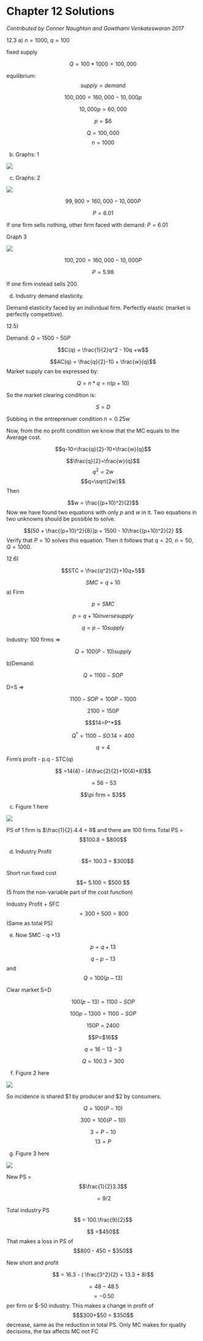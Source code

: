# Chapter 12 Solutions {-}

*Contributed by Conner Naughton and Gowthami Venkateswaran 2017*



12.3 a)    $n = 1000$, $q = 100$  

fixed supply  
 
$$Q = 100*1000 = 100,000$$ 
				
equilibrium: 
$$supply = demand$$

$$100,000 = 160,000 - 10,000p$$

$$10,000p = 60,000$$
		
$$p = \$6$$



$$Q = 100,000$$
$$ n =  1000$$ 

b) Graphs: 1

![](images/12_1.png)





c) Graphs: 2 

![](images/12_2.png)


$$99,900 = 160,000 - 10,000P$$

$$P = 6.01 $$

If one firm sells nothing, other firm faced with demand: $P = 6.01$

Graph 3

![](images/12_3.png)


$$100,200 = 160,000 - 10,000P $$

$$P = 5.98$$

If one firm instead sells 200.

d) Industry demand elasticity.   

\begin{align*}
e_{p,q} &= \frac{\Delta Q}{ \Delta P} \\
        &=\frac{dQ}{dP}*\frac{P}{Q} \\
        &=\frac{-10,000*6}{100,000} \\
        &= -0.6
\end{align*}
        
Demand elasticity faced by an individual firm. Perfectly elastic (market is perfectly competitive).

12.5)   

Demand: $Q = 1500 - 50P$ 


$$C(q) = \frac{1}{2}q^2 - 10q +w$$

\begin{align*}
MC(q) &= q-10 \\
    p &= q-10 \\
    q &= p+10
\end{align*}

$$AC(q) = \frac{q}{2}-10 + \frac{w}{q}$$
Market supply can be expressed by: 

$$Q= n*q = n(p+10)$$

So the market clearing condition is:

$$S=D$$

\begin{align*}
n(p+10) &= 1500-50p \\
np+n*10 &=1500-50p \\
(50+n)p &=1500-10n \\
\end{align*}

Subbing in the entreprenuer condition $n=0.25w$  

\begin{align*}
(50+\frac{w}{4})P &=1500-\frac{10w}{4}
\end{align*}

\begin{algin*}
(200+w)P&=6000-10w \\
(200+w)(\sqrt{2w}-10)&=6000-10w \\
(200+w)\sqrt{2w}-10(200+w)&=6000-10w \\
(200+w)\sqrt{2w}&=8000
\end{algin*}  

 
Now, from the no profit condition we know that the MC equals to the Average cost.

$$q-10=\frac{q}{2}-10+\frac{w}{q}$$

$$\frac{q}{2}=\frac{w}{q}$$
$$q^2=2w$$
$$q=\sqrt{2w}$$
Then 

$$w = \frac{(p+10)^2}{2}$$
Now we have found two equations with only $p$ and $w$ in it. Two equations in two unknowns should be possible to solve. 

$$[50 + \frac{(p+10)^2}{8}]p = 1500 - 10\frac{(p+10)^2}{2} $$
Verify that $P=10$ solves this equation. Then it follows that $q=20$, $n=50$, $Q=1000$.


12.6)  

$$STC = \frac{q^2}{2}+10q+5$$


$$SMC = q+ 10$$
a) Firm

$$ p=SMC$$  

$$p=q + 10  inverse supply$$  


$$q =p-10 supply$$

Industry: 100 firms =>  

$$Q=100(P-10) supply$$

b)Demand: 

$$Q=1100-SOP$$  

D=S =>  

$$1100-SOP=100P-1000$$  


$$2100 = 150P$$  

$$$14=P^*$$  

$$Q^*=1100-SO.14 = 400$$  

$$q=4$$ 


Firm's profit - p.q - STC(q)

$$ =14(4) - (4\frac{2}{2}+10(4)+8)$$  

  $$=56-53$$  
  
 $$\pi  firm = $3$$


c) Figure 1 here

![](images/12_Figure1.jpg) 



PS of 1 firm is $\frac{1}{2}.4.4 = 8$ and there are 100 firms
 Total PS = $$100.8 = $800$$

d) Industry Profit $$= 100.3 = $300$$ 

Short run fixed cost $$= 5.100 = $500 $$(5 from the non-variable part of the cost function)

Industry Profit + SFC $$= 300 + 500 = 800 $$(Same as total PS)

e) Now SMC - q +13

$$p = q+13$$

$$q-p-13$$ and$$ Q=100(p-13)$$

Clear market S=D

$$100(p-13)=1100-SOP$$  

$$100p-1300=1100-SOP$$ 

$$150P=2400$$  

$$P=$16$$ 

$$q=16-13-3$$  

$$Q=100.3=300$$

f) Figure 2 here

![](images/12_Figure2.jpg)



So incidence is shared \$1 by producer and \$2 by consumers.

$$Q = 100(P-10)$$ 

$$300=100(P-10)$$

$$3=P-10$$
$$13=P$$

g) Figure 3 here

![](images/12_Figure3.jpg)


New PS =$$\frac{1}{2}3.3$$

$$ = 9/2$$

 Total industry PS $$ = 100.\frac{9}{2}$$ 
 
$$ =$450$$
 That makes a loss in PS of $$800 - 450 = $350$$

New short and profit 

$$ = 16.3 - ( \frac{3^2}{2} + 13.3 + 8)$$ 

$$=48-48.5$$
 $$= -0.50$$ per firm or \$-50 industry. This makes a change in profit of $$$300+$50 = $350$$ decrease, same as the reduction in total PS.
Only MC makes for quality decisions, the tax affects MC not FC

